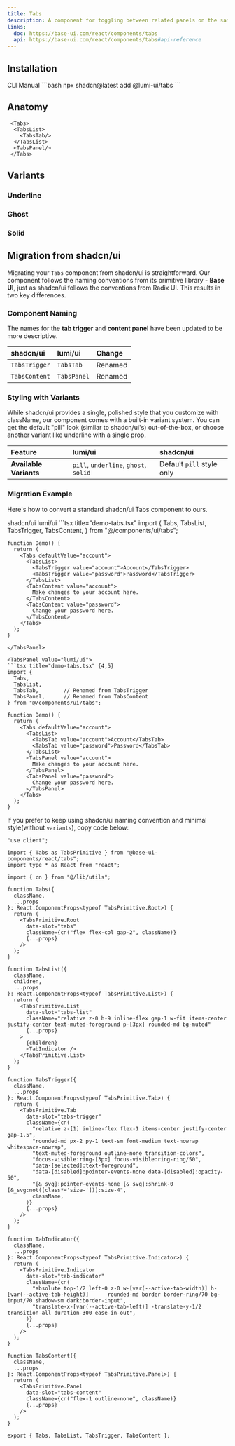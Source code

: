 ```yaml
---
title: Tabs
description: A component for toggling between related panels on the same page.
links:
  doc: https://base-ui.com/react/components/tabs
  api: https://base-ui.com/react/components/tabs#api-reference
---
```


<ComponentPreview name="tabs-demo" />

## Installation

<CodeTabs>
  <TabsList>
    <TabsTab value="cli">CLI</TabsTab>
    <TabsTab value="manual">Manual</TabsTab>
  </TabsList>

  <TabsPanel value="cli">
    ```bash
    npx shadcn@latest add @lumi-ui/tabs
    ```
  </TabsPanel>

  <TabsPanel value="manual">
    <Steps>
      <Step title="Copy and paste the following code into your project.">
        <ComponentSourceCode name="tabs" title="tabs.tsx" collapsible/>
      </Step>
    </Steps>
  </TabsPanel>
</CodeTabs>


## Anatomy

```tsx
 <Tabs>
  <TabsList>
    <TabsTab/>
  </TabsList>
  <TabsPanel/>
 </Tabs>
```

## Variants

### Underline
<ComponentPreview name="tabs-underline" />

### Ghost
<ComponentPreview name="tabs-ghost" />

### Solid
<ComponentPreview name="tabs-solid" />


## Migration from shadcn/ui

Migrating your `Tabs` component from shadcn/ui is straightforward. Our component follows the naming conventions from its primitive library - **Base UI**, just as shadcn/ui follows the conventions from Radix UI. This results in two key differences.

### Component Naming

The names for the **tab trigger** and **content panel** have been updated to be more descriptive.

| shadcn/ui | lumi/ui | Change
| :--- | :--- | :--- |
| `TabsTrigger`  | `TabsTab` | Renamed
| `TabsContent`  | `TabsPanel` | Renamed

### Styling with Variants

While shadcn/ui provides a single, polished style that you customize with className, our component comes with a built-in variant system. You can get the default "pill" look (similar to shadcn/ui's) out-of-the-box, or choose another variant like underline with a single prop.


| Feature | lumi/ui | shadcn/ui
| :--- | :--- | :--- |
| **Available Variants**  | `pill`, `underline`, `ghost`, `solid` | Default `pill` style only


### Migration Example

Here's how to convert a standard shadcn/ui Tabs component to ours.

<Tabs defaultValue="shadcn/ui">
  <TabsList>
    <TabsTab value="shadcn/ui">shadcn/ui</TabsTab>
    <TabsTab value="lumi/ui">lumi/ui</TabsTab>
  </TabsList>

  <TabsPanel value="shadcn/ui">
    ```tsx title="demo-tabs.tsx"
    import {
      Tabs,
      TabsList,
      TabsTrigger,
      TabsContent,
    } from "@/components/ui/tabs";

    function Demo() {
      return (
        <Tabs defaultValue="account">
          <TabsList>
            <TabsTrigger value="account">Account</TabsTrigger>
            <TabsTrigger value="password">Password</TabsTrigger>
          </TabsList>
          <TabsContent value="account">
            Make changes to your account here.
          </TabsContent>
          <TabsContent value="password">
            Change your password here.
          </TabsContent>
        </Tabs>
      );
    }
  ```
  </TabsPanel>

  <TabsPanel value="lumi/ui">
  ```tsx title="demo-tabs.tsx" {4,5}
  import {
    Tabs,
    TabsList,
    TabsTab,        // Renamed from TabsTrigger
    TabsPanel,      // Renamed from TabsContent
  } from "@/components/ui/tabs";

  function Demo() {
    return (
      <Tabs defaultValue="account">
        <TabsList>
          <TabsTab value="account">Account</TabsTab>
          <TabsTab value="password">Password</TabsTab>
        </TabsList>
        <TabsPanel value="account">
          Make changes to your account here.
        </TabsPanel>
        <TabsPanel value="password">
          Change your password here.
        </TabsPanel>
      </Tabs>
    );
  }
  ```
  </TabsPanel>
</Tabs>


If you prefer to keep using shadcn/ui naming convention and minimal style(without `variants`), copy code below:

```tsx title="tabs.tsx"
"use client";

import { Tabs as TabsPrimitive } from "@base-ui-components/react/tabs";
import type * as React from "react";

import { cn } from "@/lib/utils";

function Tabs({
  className,
  ...props
}: React.ComponentProps<typeof TabsPrimitive.Root>) {
  return (
    <TabsPrimitive.Root
      data-slot="tabs"
      className={cn("flex flex-col gap-2", className)}
      {...props}
    />
  );
}

function TabsList({
  className,
  children,
  ...props
}: React.ComponentProps<typeof TabsPrimitive.List>) {
  return (
    <TabsPrimitive.List
      data-slot="tabs-list"
      className="relative z-0 h-9 inline-flex gap-1 w-fit items-center justify-center text-muted-foreground p-[3px] rounded-md bg-muted"
      {...props}
    >
      {children}
      <TabIndicator />
    </TabsPrimitive.List>
  );
}

function TabsTrigger({
  className,
  ...props
}: React.ComponentProps<typeof TabsPrimitive.Tab>) {
  return (
    <TabsPrimitive.Tab
      data-slot="tabs-trigger"
      className={cn(
        "relative z-[1] inline-flex flex-1 items-center justify-center gap-1.5",
        "rounded-md px-2 py-1 text-sm font-medium text-nowrap whitespace-nowrap",
        "text-muted-foreground outline-none transition-colors",
        "focus-visible:ring-[3px] focus-visible:ring-ring/50",
        "data-[selected]:text-foreground",
        "data-[disabled]:pointer-events-none data-[disabled]:opacity-50",
        "[&_svg]:pointer-events-none [&_svg]:shrink-0 [&_svg:not([class*='size-'])]:size-4",
        className,
      )}
      {...props}
    />
  );
}

function TabIndicator({
  className,
  ...props
}: React.ComponentProps<typeof TabsPrimitive.Indicator>) {
  return (
    <TabsPrimitive.Indicator
      data-slot="tab-indicator"
      className={cn(
        "absolute top-1/2 left-0 z-0 w-[var(--active-tab-width)] h-[var(--active-tab-height)]      rounded-md border border-ring/70 bg-input/70 shadow-sm dark:border-input",
        "translate-x-[var(--active-tab-left)] -translate-y-1/2 transition-all duration-300 ease-in-out",
      )}
      {...props}
    />
  );
}

function TabsContent({
  className,
  ...props
}: React.ComponentProps<typeof TabsPrimitive.Panel>) {
  return (
    <TabsPrimitive.Panel
      data-slot="tabs-content"
      className={cn("flex-1 outline-none", className)}
      {...props}
    />
  );
}

export { Tabs, TabsList, TabsTrigger, TabsContent };
```